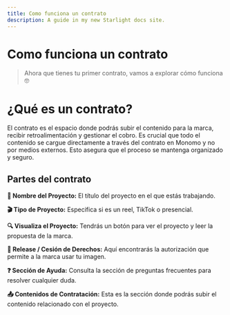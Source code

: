 ```yaml
---
title: Como funciona un contrato
description: A guide in my new Starlight docs site.
---
```

# Como funciona un contrato

> Ahora que tienes tu primer contrato, vamos a explorar cómo funciona 🤓
> 

# ¿Qué es un contrato?

El contrato es el espacio donde podrás subir el contenido para la marca, recibir retroalimentación y gestionar el cobro. Es crucial que todo el contenido se cargue directamente a través del contrato en Monomo y no por medios externos. Esto asegura que el proceso se mantenga organizado y seguro.

## Partes del contrato


**📁 Nombre del Proyecto:** El título del proyecto en el que estás trabajando.

**🎬 Tipo de Proyecto:** Especifica si es un reel, TikTok o presencial.

**🔍 Visualiza el Proyecto:** Tendrás un botón para ver el proyecto y leer la propuesta de la marca.

**📝 Release / Cesión de Derechos:** Aquí encontrarás la autorización que permite a la marca usar tu imagen.

**❓ Sección de Ayuda:** Consulta la sección de preguntas frecuentes para resolver cualquier duda.

**📤 Contenidos de Contratación:** Esta es la sección donde podrás subir el contenido relacionado con el proyecto.
